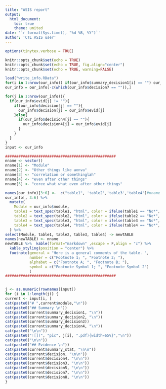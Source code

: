 ```yaml
---
title: "ASIS report"
output:
  html_document:
    toc: true
    theme: united
date: '`r format(Sys.time(), "%d %B, %Y")`'
author: 'CTL ASIS user'
---
```


```r
options(tinytex.verbose = TRUE)
```

```r
knitr::opts_chunk$set(echo = TRUE)
knitr::opts_chunk$set(echo = TRUE, fig.align="center")
knitr::opts_chunk$set(echo = TRUE, warning=FALSE)
```


```r
load("write_info.RData")
for(i in 1:nrow(our_info)) if(our_info$summary_decision1[i] == "") our_info$summary_decision1[i] = our_info$decision21[i]
our_info = our_info[-c(which(our_info$decision7 == "")),]

for(j in 1:nrow(our_info)){
  if(our_info$evid[j] != ""){
    if(our_info$decision[j] == ""){
      our_info$decision[j] = our_info$evid[j]
    }else{
      if(our_info$decision4[j] == ""){
        our_info$decision4[j] = our_info$evid[j]
      }
    }
  }
}
input <- our_info

##################################################
nname <- vector()
nname[1] <- "Module"
nname[2] <- "Other things like aonva"
nname[3] <- "correlation or somethinglah"
nname[4] <- "even after other things"
nname[5] <- "coree what what even after other things"

names(our_info)[3:6] <-  c("table1", 'table2','table3','table4')#nname
our_info[, 3:6] %>%
  mutate(
    Module = our_info$module,
    table1 = text_spec(table1, "html", color = ifelse(table1 == "No*", "red", "blue")),
    table2 = text_spec(table2, "html", color = ifelse(table2 == "No*", "red", "blue")),
    table3 = text_spec(table3, "html", color = ifelse(table3 == "No*", "red", "blue")),
    table4 = text_spec(table4, "html", color = ifelse(table4 == "No*", "red", "blue")),
  ) %>%
select(Module, table1, table2, table3, table4) -> newTABLE
names(newTABLE) <- nname
newTABLE %>%  kable(format="markdown" ,escape = F,align = "c") %>%
  kable_styling(position = "center") %>%
  footnote(general = "Here is a general comments of the table. ",
           number = c("Footnote 1; ", "Footnote 2; "),
           alphabet = c("Footnote A; ", "Footnote B; "),
           symbol = c("Footnote Symbol 1; ", "Footnote Symbol 2")
           )
##################################################


j <- as.numeric(rownames(input))
for (i in 1:length(j)) {
current <- input[i, ]
cat(paste0("# ",current$module,"\n"))
cat(paste0("## Summary \n"))
cat(paste0(current$summary_decision1, "\n"))
cat(paste0(current$summary_decision2, "\n"))
cat(paste0(current$summary_decision3))
cat(paste0(current$summary_decision4, "\n"))
cat(paste0("\n\n"))
cat(paste0("![](", "pic", j[i], ".pdf){width=65%}","\n"))
cat(paste0("\n\n"))
cat(paste0("## Evidence \n"))
cat(paste0(current$summary_stat, "\n\n"))
cat(paste0(current$decision, "\n\n"))
cat(paste0(current$decision4, "\n\n"))
cat(paste0(current$decision3, "\n\n"))
cat(paste0(current$decision5, "\n\n"))
cat(paste0(current$decision7, "\n\n"))
cat(paste0(current$decision8, "\n\n"))
}
```